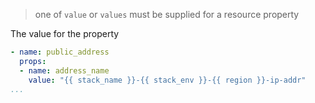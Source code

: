 
<LeftAlignedTable type="string" required={false} />

> one of `value` or `values` must be supplied for a resource property

The value for the property

<File name='stackql_manifest.yml'>

```yaml {4}
- name: public_address
  props:
  - name: address_name
    value: "{{ stack_name }}-{{ stack_env }}-{{ region }}-ip-addr"  
...
```

</File>